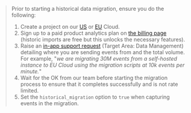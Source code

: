> Prior to starting a historical data migration, ensure you do the following:
> 1. Create a project on our [US](https://us.posthog.com/signup) or [EU](https://eu.posthog.com/signup) Cloud.
> 2. Sign up to a paid product analytics plan on [the billing page](https://us.posthog.com/organization/billing) (historic imports are free but this unlocks the necessary features).
> 3. Raise an [in-app support request](http://us.posthog.com/home#supportModal) (Target Area: Data Management) detailing where you are sending events from and the total volume. For example, "*we are migrating 30M events from a self-hosted instance to EU Cloud using the migration scripts at 10k events per minute.*"
> 4. Wait for the OK from our team before starting the migration process to ensure that it completes successfully and is not rate limited.
> 5. Set the `historical_migration` option to `true` when capturing events in the migration.